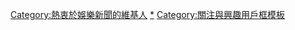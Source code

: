{{Userbox
|border-c=#e0c0d5
|border-s=2
|id-c=#ffe0f3
|id-fc=red
|id-s=
|id=娛樂
|info-c=pink
|info-fc=black
|info-s=10
|info=這個用戶喜歡看<span style="color:#c030a0;">'''娛樂新聞'''</span>，十分關注[[藝人]]明星的動態。
}}
<includeonly>[[Category:熱衷於娛樂新聞的維基人]]</includeonly>
<noinclude>[[Category:熱衷於娛樂新聞的維基人|*]]
[[Category:關注與興趣用戶框模板]]</noinclude>